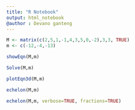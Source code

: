 ---
title: "R Notebook"
output: html_notebook
@author : Devano ganteng
---

 

```{r}
M <- matrix(c(2,5,1,-1,4,3,5,0,-2),3,3, TRUE)
m <- c(-12,-4,-13)

showEqn(M,m) 
```

```{r}
Solve(M,m)
```

```{r}
plotEqn3d(M,m)
```

```{r}
echelon(M,m)
```

```{r}
echelon(M,m, verbose=TRUE, fractions=TRUE)
```

